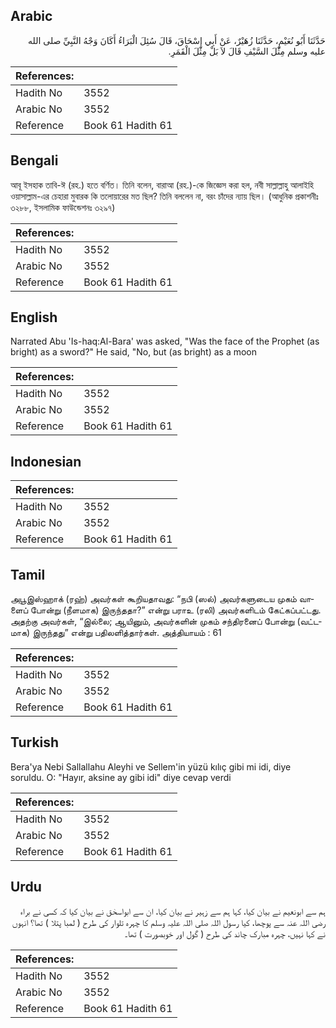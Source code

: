 ## Arabic


<div dir="rtl" lang="ar" style={{fontSize:'larger',backgroundColor:'#f8f9fa',padding:20}}>
حَدَّثَنَا أَبُو نُعَيْمٍ، حَدَّثَنَا زُهَيْرٌ، عَنْ أَبِي إِسْحَاقَ، قَالَ سُئِلَ الْبَرَاءُ أَكَانَ وَجْهُ النَّبِيِّ صلى الله عليه وسلم مِثْلَ السَّيْفِ قَالَ لاَ بَلْ مِثْلَ الْقَمَرِ‏.‏
</div>
<div style={{backgroundColor:'#f8f9fa',padding:20, marginBottom: 10}}><table> <thead> <tr> <th>References:</th> <th></th> </tr> </thead> <tbody><tr><td>Hadith No</td><td>3552</td></tr><tr><td>Arabic No</td><td>3552</td></tr><tr><td>Reference</td><td>Book 61 Hadith 61</td></tr></tbody></table></div>

## Bengali


<div dir="ltr" lang="bn" style={{fontSize:'larger',backgroundColor:'#f8f9fa',padding:20}}>
আবূ ইসহাক তাবি-ঈ (রহ.) হতে বর্ণিত। তিনি বলেন, বারাআ (রহ.)-কে জিজ্ঞেস করা হল, নবী সাল্লাল্লাহু আলাইহি ওয়াসাল্লাম-এর চেহারা মুবারক কি তলোয়ারের মত ছিল? তিনি বললেন না, বরং চাঁদের ন্যায় ছিল। (আধুনিক প্রকাশনীঃ ৩২৮৮, ইসলামিক ফাউন্ডেশনঃ ৩২৯৭)
</div>
<div style={{backgroundColor:'#f8f9fa',padding:20, marginBottom: 10}}><table> <thead> <tr> <th>References:</th> <th></th> </tr> </thead> <tbody><tr><td>Hadith No</td><td>3552</td></tr><tr><td>Arabic No</td><td>3552</td></tr><tr><td>Reference</td><td>Book 61 Hadith 61</td></tr></tbody></table></div>

## English


<div dir="ltr" lang="en" style={{fontSize:'larger',backgroundColor:'#f8f9fa',padding:20}}>
Narrated Abu 'Is-haq:Al-Bara' was asked, "Was the face of the Prophet (as bright) as a sword?" He said, "No, but (as bright) as a moon
</div>
<div style={{backgroundColor:'#f8f9fa',padding:20, marginBottom: 10}}><table> <thead> <tr> <th>References:</th> <th></th> </tr> </thead> <tbody><tr><td>Hadith No</td><td>3552</td></tr><tr><td>Arabic No</td><td>3552</td></tr><tr><td>Reference</td><td>Book 61 Hadith 61</td></tr></tbody></table></div>

## Indonesian


<div dir="ltr" lang="id" style={{fontSize:'larger',backgroundColor:'#f8f9fa',padding:20}}>

</div>
<div style={{backgroundColor:'#f8f9fa',padding:20, marginBottom: 10}}><table> <thead> <tr> <th>References:</th> <th></th> </tr> </thead> <tbody><tr><td>Hadith No</td><td>3552</td></tr><tr><td>Arabic No</td><td>3552</td></tr><tr><td>Reference</td><td>Book 61 Hadith 61</td></tr></tbody></table></div>

## Tamil


<div dir="ltr" lang="ta" style={{fontSize:'larger',backgroundColor:'#f8f9fa',padding:20}}>
அபூஇஸ்ஹாக் (ரஹ்) அவர்கள் கூறியதாவது: “நபி (ஸல்) அவர்களுடைய முகம் வாளைப் போன்று (நீளமாக) இருந்ததா?” என்று பராஉ (ரலி) அவர்களிடம் கேட்கப்பட்டது. அதற்கு அவர்கள், “இல்லை; ஆயினும், அவர்களின் முகம் சந்திரனைப் போன்று (வட்டமாக) இருந்தது” என்று பதிலளித்தார்கள். அத்தியாயம் : 61
</div>
<div style={{backgroundColor:'#f8f9fa',padding:20, marginBottom: 10}}><table> <thead> <tr> <th>References:</th> <th></th> </tr> </thead> <tbody><tr><td>Hadith No</td><td>3552</td></tr><tr><td>Arabic No</td><td>3552</td></tr><tr><td>Reference</td><td>Book 61 Hadith 61</td></tr></tbody></table></div>

## Turkish


<div dir="ltr" lang="tr" style={{fontSize:'larger',backgroundColor:'#f8f9fa',padding:20}}>
Bera'ya Nebi Sallallahu Aleyhi ve Sellem'in yüzü kılıç gibi mi idi, diye soruldu. O: "Hayır, aksine ay gibi idi" diye cevap verdi
</div>
<div style={{backgroundColor:'#f8f9fa',padding:20, marginBottom: 10}}><table> <thead> <tr> <th>References:</th> <th></th> </tr> </thead> <tbody><tr><td>Hadith No</td><td>3552</td></tr><tr><td>Arabic No</td><td>3552</td></tr><tr><td>Reference</td><td>Book 61 Hadith 61</td></tr></tbody></table></div>

## Urdu


<div dir="rtl" lang="ur" style={{fontSize:'larger',backgroundColor:'#f8f9fa',padding:20}}>
ہم سے ابونعیم نے بیان کیا، کہا ہم سے زہیر نے بیان کیا، ان سے ابواسحٰق نے بیان کیا کہ کسی نے براء رضی اللہ عنہ سے پوچھا، کیا رسول اللہ صلی اللہ علیہ وسلم کا چہرہ تلوار کی طرح ( لمبا پتلا ) تھا؟ انہوں نے کہا نہیں، چہرہ مبارک چاند کی طرح ( گول اور خوبصورت ) تھا۔
</div>
<div style={{backgroundColor:'#f8f9fa',padding:20, marginBottom: 10}}><table> <thead> <tr> <th>References:</th> <th></th> </tr> </thead> <tbody><tr><td>Hadith No</td><td>3552</td></tr><tr><td>Arabic No</td><td>3552</td></tr><tr><td>Reference</td><td>Book 61 Hadith 61</td></tr></tbody></table></div>